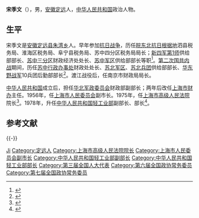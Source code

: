 '''宋季文'''（{{bd|1917年||1999年|2月25日|catIdx=}}），男，[[安徽|安徽]][[定远县|定远]]人，[[中华人民共和国|中华人民共和国]]政治人物。

== 生平 ==
宋季文是[[安徽|安徽]][[定远县|定远县]][[朱湾乡|朱湾乡]]人。早年参加[[抗日战争|抗日战争]]，历任[[皖东北抗日根据地|皖东北抗日根据地]]泗县税务局、淮海区税务局、阜宁县税务局、苏中四分区税务局局长；[[新四军第1师|新四军第1师]]供给部部长、[[苏中三分区|苏中三分区]]财政经济处处长、[[苏中军区|苏中军区]]供给部部长等职<ref>{{cite book|author=中国人民解放军安徽省军区|title=新四军在安徽|year=1982年|publisher=安徽人民出版社|pages=99页}}</ref>。[[第二次国共内战|第二次国共内战]]期间，历任[[苏中行政办事处|苏中行政办事处]]财政处处长、[[苏北军区|苏北军区]]、[[苏北兵团|苏北兵团]]供给部部长、[[华东野战军|华东野战军]]10兵团后勤部部长<ref>{{cite book|author=于俊道|title=中国共产党名人录|year=1997年|publisher=四川人民出版社|pages=814页}}</ref>。渡江战役后，任南京市财政局局长。

[[中华人民共和国|中华人民共和国]]成立后，担任[[华北军政委员会|华北军政委员会]]财政部副部长；两年后改任[[上海市财办|上海市财办]]主任。1956年，任[[上海市人民委员会|上海市人民委员会]]副市长。1975年，任[[上海市高级人民法院|上海市高级人民法院]]院长<ref>{{cite book|author=中国共产党中央组织部|title=中国共产党组织史资料（16卷）|year=2000年|publisher=中共党史出版社|isbn=9787801363183|pages=1104页}}</ref>。1978年，升任[[中华人民共和国轻工业部|中华人民共和国轻工业部]]副部长、部长<ref>{{cite book|author=中华人民共和国党政军群领导人名录编辑组|title=中华人民共和国党政军群领导人名录|year=1990年|publisher=中共党史出版社|isbn=9787800232640|pages=43页}}</ref>。

== 参考文献 ==
{{reflist}}

{{-}}
{{start box}}
{{s-gov}}
{{s-before|[[梁灵光|梁灵光]]}}
{{s-title|[[中华人民共和国轻工业部|中华人民共和国轻工业部]]部长|1981年9月10日－1982年5月4日}}
{{s-after|[[杨波|杨波]]}}
{{s-legal}}
{{s-before|[[李继成|李继成]]|（任至1967年2月）}}
{{s-title|[[上海市高级人民法院|上海市高级人民法院]]院长|1975年10月－1977年12月}}
{{s-after|[[关子展|关子展]]}}
{{end box}}

{{第5届国务院}}

{{Authority control}}
{{DEFAULTSORT:Song宋}}
[[Category:宋姓|Ji]]
[[Category:定远人|Category:定远人]]
[[Category:上海市高级人民法院院长|Category:上海市高级人民法院院长]]
[[Category:上海市人民委员会副市长|Category:上海市人民委员会副市长]]
[[Category:中华人民共和国轻工业部副部长|Category:中华人民共和国轻工业部副部长]]
[[Category:中华人民共和国轻工业部部长|Category:中华人民共和国轻工业部部长]]
[[Category:第三届全国人大代表|Category:第三届全国人大代表]]
[[Category:第六届全国政协常务委员|Category:第六届全国政协常务委员]]
[[Category:第七届全国政协常务委员|Category:第七届全国政协常务委员]]